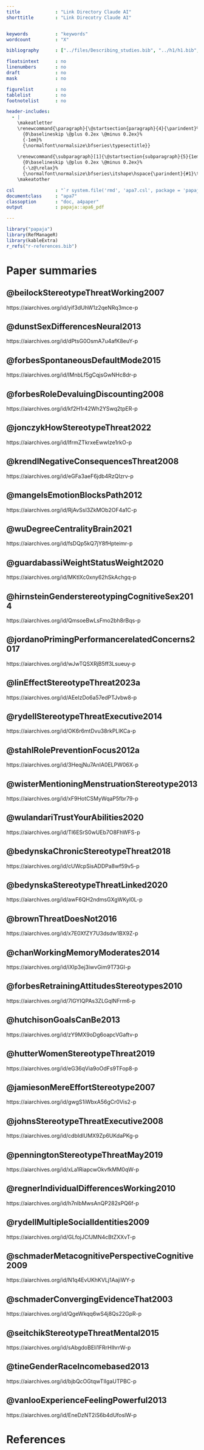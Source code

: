 ```yaml
---
title             : "Link Directory Claude AI"
shorttitle        : "Link Direcotry Claude AI"


keywords          : "keywords"
wordcount         : "X"

bibliography      : ["../files/Describing_studies.bib", "../h1/h1.bib", "../h2/h2.bib", "../h3/h3.bib"]

floatsintext      : no
linenumbers       : no 
draft             : no
mask              : no

figurelist        : no
tablelist         : no
footnotelist      : no

header-includes:
  - |
    \makeatletter
    \renewcommand{\paragraph}{\@startsection{paragraph}{4}{\parindent}%
      {0\baselineskip \@plus 0.2ex \@minus 0.2ex}%
      {-1em}%
      {\normalfont\normalsize\bfseries\typesectitle}}
    
    \renewcommand{\subparagraph}[1]{\@startsection{subparagraph}{5}{1em}%
      {0\baselineskip \@plus 0.2ex \@minus 0.2ex}%
      {-\z@\relax}%
      {\normalfont\normalsize\bfseries\itshape\hspace{\parindent}{#1}\textit{\addperi}}{\relax}}
    \makeatother

csl               : "`r system.file('rmd', 'apa7.csl', package = 'papaja')`"
documentclass     : "apa7"
classoption       : "doc, a4paper"
output            : papaja::apa6_pdf

---
```


```r
library("papaja")
library(RefManageR)
library(kableExtra)
r_refs("r-references.bib")
```

# Paper summaries

## @beilockStereotypeThreatWorking2007

https://aiarchives.org/id/yif3dUhW1z2qeNRq3mce-p

## @dunstSexDifferencesNeural2013

https://aiarchives.org/id/dPtsG0OsmA7u4afK8euY-p

## @forbesSpontaneousDefaultMode2015

https://aiarchives.org/id/IMnbLf5gCqjsGwNHc8dr-p

## @forbesRoleDevaluingDiscounting2008

https://aiarchives.org/id/kf2H1r42Wh2YSwq2tpER-p

## @jonczykHowStereotypeThreat2022

https://aiarchives.org/id/IfrmZTkrxeEwwIze1rkO-p

## @krendlNegativeConsequencesThreat2008

https://aiarchives.org/id/eGFa3aeF6jdb4RzQIzrv-p

## @mangelsEmotionBlocksPath2012

https://aiarchives.org/id/RjAvSsI3ZkMOb2OF4a1C-p

## @wuDegreeCentralityBrain2021

https://aiarchives.org/id/fsDQp5kQ7jY8fHpteimr-p

## @guardabassiWeightStatusWeight2020

https://aiarchives.org/id/MKtlXc0xny62hSkAchgq-p

## @hirnsteinGenderstereotypingCognitiveSex2014

https://aiarchives.org/id/QmsoeBwLsFmo2bh8rBqs-p

## @jordanoPrimingPerformancerelatedConcerns2017

https://aiarchives.org/id/wJwTQSXRjB5ff3Lsueuy-p

## @linEffectStereotypeThreat2023a

https://aiarchives.org/id/AEeIzDo6a57edPTJvbw8-p

## @rydellStereotypeThreatExecutive2014

https://aiarchives.org/id/OK6r6mtDvu38rkPLlKCa-p

## @stahlRolePreventionFocus2012a

https://aiarchives.org/id/3HeqjNu7AnIA0ELPW06X-p

## @wisterMentioningMenstruationStereotype2013

https://aiarchives.org/id/xF9HotCSMyWqaP5fbr79-p

## @wulandariTrustYourAbilities2020

https://aiarchives.org/id/Tl6ESrS0wUEb7O8FhWFS-p

## @bedynskaChronicStereotypeThreat2018

https://aiarchives.org/id/cUWcpSisADDPa8wf59v5-p

## @bedynskaStereotypeThreatLinked2020

https://aiarchives.org/id/awF6QH2ndmsGXgWKyI0L-p

## @brownThreatDoesNot2016

https://aiarchives.org/id/x7E0XfZY7U3dsdw1BX9Z-p

## @chanWorkingMemoryModerates2014

https://aiarchives.org/id/iXIp3ej3iwvGim9T73GI-p

## @forbesRetrainingAttitudesStereotypes2010

https://aiarchives.org/id/7lGYIQPAs3ZLGqlNFrm6-p

## @hutchisonGoalsCanBe2013

https://aiarchives.org/id/zY9MX9oDg6oapcVGaftv-p

## @hutterWomenStereotypeThreat2019

https://aiarchives.org/id/eG36qVia9oOdFs9TFop8-p

## @jamiesonMereEffortStereotype2007

https://aiarchives.org/id/gwgS1iWbxA56gCr0Vis2-p

## @johnsStereotypeThreatExecutive2008

https://aiarchives.org/id/cdbIdlUMX9Zp6UKdaPKg-p

## @penningtonStereotypeThreatMay2019

https://aiarchives.org/id/xLa1RiapcwOkvfkMM0qW-p

## @regnerIndividualDifferencesWorking2010

https://aiarchives.org/id/h7nIbMwsAnQP282sPQ6f-p

## @rydellMultipleSocialIdentities2009

https://aiarchives.org/id/GLfojJCfJMN4cBtZXXvT-p

## @schmaderMetacognitivePerspectiveCognitive2009

https://aiarchives.org/id/N1q4EvUKhKVLj1AajiWY-p

## @schmaderConvergingEvidenceThat2003

https://aiarchives.org/id/QgeWkqq6wS4j8Qs22GpR-p

## @seitchikStereotypeThreatMental2015

https://aiarchives.org/id/sAbgdoBEli1FRrHIhrrW-p

## @tineGenderRaceIncomebased2013

https://aiarchives.org/id/bjbQcOGtqwTIIgaUTPBC-p

## @vanlooExperienceFeelingPowerful2013

https://aiarchives.org/id/EneDzNT2iS6b4dUfoslW-p










# References


::: {#refs custom-style="Bibliography"}
:::
